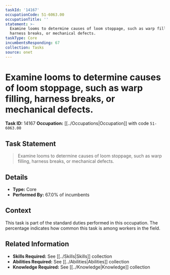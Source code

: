 ```yaml
---
taskId: '14167'
occupationCode: 51-6063.00
occupationTitle: ''
statement: >-
  Examine looms to determine causes of loom stoppage, such as warp filling,
  harness breaks, or mechanical defects.
taskType: Core
incumbentsResponding: 67
collection: Tasks
source: onet
---
```

# Examine looms to determine causes of loom stoppage, such as warp filling, harness breaks, or mechanical defects.

**Task ID:** 14167
**Occupation:** [[../Occupations|Occupation]] with code `51-6063.00`

## Task Statement

> Examine looms to determine causes of loom stoppage, such as warp filling, harness breaks, or mechanical defects.

## Details

- **Type:** Core
- **Performed By:** 67.0% of incumbents

## Context

This task is part of the standard duties performed in this occupation. The percentage indicates how common this task is among workers in the field.

## Related Information

- **Skills Required:** See [[../Skills|Skills]] collection
- **Abilities Required:** See [[../Abilities|Abilities]] collection
- **Knowledge Required:** See [[../Knowledge|Knowledge]] collection

